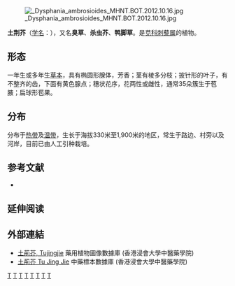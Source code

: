 {{Speciesbox
| taxon = Dysphania(植物) ambrosioides
| binomial_authority = [[卡尔·林奈|L.]]
| image = Dysphania ambrosioides NRCS-1.jpg
|synonyms = * ''Ambrina ambrosioides'' <small>(L.) Spach</small>
* ''Ambrina parvula'' <small>Phil.</small>
* ''Ambrina spathulata'' <small>Moq.</small>
* ''Atriplex ambrosioides'' <small>(L.) Crantz</small>
* ''Blitum ambrosioides'' <small>(L.) Beck</small>
* ''Botrys ambrosioides'' <small>(L.) Nieuwl.</small>
* ''Chenopodium ambrosioides''<small>L.</small>
* ''Chenopodium integrifolium'' <small>Vorosch.</small>
* ''Chenopodium spathulatum'' <small>Sieber ex Moq.</small>
* ''Chenopodium suffruticosum'' subsp. ''remotum'' <small>Vorosch.</small>
* ''Chenopodium suffruticosum'' <small>Willd.</small>
* ''Orthosporum ambrosioides'' <small>(L.) Kostel.</small>
* ''Orthosporum suffruticosum'' <small>Kostel.</small>
* ''Teloxys ambrosioides'' <small>(L.) W.A. Weber</small>
* ''Vulvaria ambrosioides'' <small>(L.) Bubani</small>
|synonyms_ref = <ref>{{cite web|url=http://www.tropicos.org/Name/50215991?tab=synonyms|title=Tropicos - Name - Dysphania ambrosioides L.|work=tropicos.org|access-date=2020-06-29|archive-date=2020-08-04|archive-url=https://web.archive.org/web/20200804231201/https://www.tropicos.org/Name/50215991?tab=synonyms|dead-url=no}}</ref>
}}
[[File:_Dysphania_ambrosioides_MHNT.BOT.2012.10.16.jpg|thumb]]

'''土荆芥'''（[[学名|学名]]：{{lang|la|''Dysphania ambrosioides''}}），又名'''臭草'''、'''杀虫芥'''、'''鸭脚草'''。是[[苋科|苋科]][[刺藜属|刺藜属]]的植物。

== 形态 ==
一年生或多年生[[草本|草本]]，具有椭圆形腺体，芳香；茎有棱多分枝；披针形的叶子，有不整齐的齿，下面有黄色腺点；穗状花序，花两性或雌性，通常35朵簇生于苞腋；扁球形苞果。

== 分布 ==
分布于[[热带|热带]]及[[温带|温带]]，生长于海拔330米至1,900米的地区，常生于路边、村旁以及河岸，目前已由人工引种栽培。

== 参考文献 ==
<div class="references-small">
* {{cite web| url =http://www.bioinfo.cn/db05/KmzwSpecies.php?action=view&id=3690| title =土荆芥| work =《中国高等植物数据库全库》| publisher =中国科学院微生物研究所| author =昆明植物研究所| accessdate =2009-02-24| deadurl =yes| archiveurl =https://web.archive.org/web/20160305030437/http://www.bioinfo.cn/db05/KmzwSpecies.php?action=view&id=3690| archivedate =2016-03-05}}
</div>

== 延伸阅读 ==
{{Wikisource further reading}}

==外部連結==
* [http://libproject.hkbu.edu.hk/was40/detail?lang=ch&channelid=1288&searchword=herb_id=D00781 土荊芥, Tujingjie] {{Wayback|url=http://libproject.hkbu.edu.hk/was40/detail?lang=ch&channelid=1288&searchword=herb_id=D00781 |date=20200821014922 }} 藥用植物圖像數據庫 (香港浸會大學中醫藥學院) {{zh-hant}}{{en}}
* [http://libproject.hkbu.edu.hk/was40/detail?channelid=44273&searchword=herb_id=D00359 土荊芥 Tu Jing Jie] {{Wayback|url=http://libproject.hkbu.edu.hk/was40/detail?channelid=44273&searchword=herb_id=D00359 |date=20160304095818 }} 中藥標本數據庫 (香港浸會大學中醫藥學院) {{zh-hant}}{{en}}
{{Taxonbar|from=Q640032}}

[[Category:抗气胀药|T]]
[[Category:苋科|T]]
[[Category:刺藜属|T]]
[[Category:香草|T]]
[[Category:葉菜類|T]]
[[Category:藥用植物|T]]
[[Category:中草藥|T]]
[[Category:_卡尔·林奈命名的生物分类|T]]